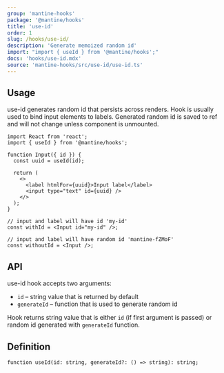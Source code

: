 ```yaml
---
group: 'mantine-hooks'
package: '@mantine/hooks'
title: 'use-id'
order: 1
slug: /hooks/use-id/
description: 'Generate memoized random id'
import: "import { useId } from '@mantine/hooks';"
docs: 'hooks/use-id.mdx'
source: 'mantine-hooks/src/use-id/use-id.ts'
---
```


## Usage

use-id generates random id that persists across renders.
Hook is usually used to bind input elements to labels.
Generated random id is saved to ref and will not change unless component is unmounted.

```tsx
import React from 'react';
import { useId } from '@mantine/hooks';

function Input({ id }) {
  const uuid = useId(id);

  return (
    <>
      <label htmlFor={uuid}>Input label</label>
      <input type="text" id={uuid} />
    </>
  );
}

// input and label will have id 'my-id'
const withId = <Input id="my-id" />;

// input and label will have random id 'mantine-fZMoF'
const withoutId = <Input />;
```

## API

use-id hook accepts two arguments:

- `id` – string value that is returned by default
- `generateId` – function that is used to generate random id

Hook returns string value that is either `id` (if first argument is passed) or random id generated with `generateId` function.

## Definition

```tsx
function useId(id: string, generateId?: () => string): string;
```
